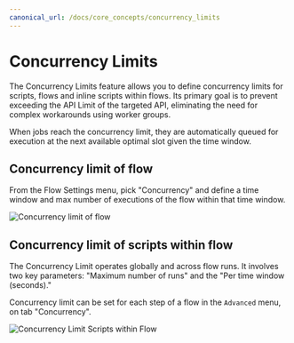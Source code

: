 ```yaml
---
canonical_url: /docs/core_concepts/concurrency_limits
---
```



# Concurrency Limits

The Concurrency Limits feature allows you to define concurrency limits for scripts, flows and inline scripts within flows. Its primary goal is to prevent exceeding the API Limit of the targeted API, eliminating the need for complex workarounds using worker groups.

When jobs reach the concurrency limit, they are automatically queued for execution at the next available optimal slot given the time window.

<div class="grid grid-cols-2 gap-6 mb-4">
	<DocCard
    	title="Concurrency Limits"
    	description="The Concurrency Limits feature allows you to define concurrency limits for scripts, flows and inline scripts within flows."
    	href="/docs/core_concepts/concurrency_limits"
    />
</div>

## Concurrency limit of flow

From the Flow Settings menu, pick "Concurrency" and define a time window and max number of executions of the flow within that time window.

![Concurrency limit of flow](../assets/flows/concurrency_flow.png.webp "Concurrency limit of flow")

## Concurrency limit of scripts within flow

The Concurrency Limit operates globally and across flow runs. It involves two key parameters: "Maximum number of runs" and the "Per time window (seconds)."

Concurrency limit can be set for each step of a flow in the `Advanced` menu, on tab "Concurrency".

![Concurrency Limit Scripts within Flow](../assets/code_editor/concurrency_limit_flow.png.webp "Concurrency Limit Scripts within Flow")